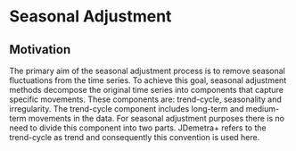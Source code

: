# Seasonal Adjustment

## Motivation

The primary aim of the seasonal adjustment process is to remove seasonal
fluctuations from the time series. To achieve this goal, seasonal
adjustment methods decompose the original time series into components
that capture specific movements. These components are: trend-cycle,
seasonality and irregularity. The trend-cycle component includes
long-term and medium-term movements in the data. For seasonal adjustment
purposes there is no need to divide this component into two parts.
JDemetra+ refers to the trend-cycle as trend and consequently this
convention is used here.



